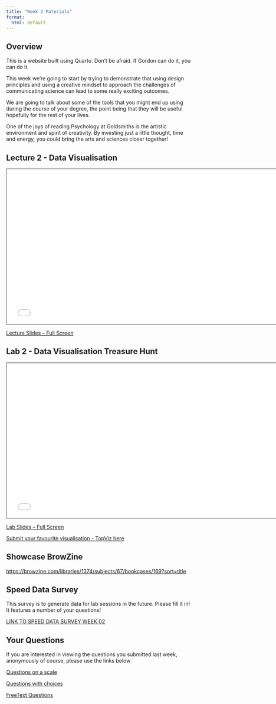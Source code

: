 ```yaml
---
title: "Week 2 Materials"
format:
  html: default
---
```


## Overview

This is a website built using Quarto. Don't be afraid. If Gordon can do it, you can do it.

This week we're going to start by trying to demonstrate that using design principles and using a creative mindset to approach the challenges of communicating science can lead to some really exciting outcomes.

We are going to talk about some of the tools that you might end up using during the course of your degree, the point being that they will be useful hopefully for the rest of your lives. 

One of the joys of reading Psychology at Goldsmiths is the artistic environment and spirit of creativity. By investing just a little thought, time and energy, you could bring the arts and sciences closer together!

## Lecture 2 - Data Visualisation

```{=html}
<iframe class="slide-deck" src="slides_2a.html" height="420" width="750" style="border: 1px solid #2e3846;"></iframe>
```

[Lecture Slides -- Full Screen](slides_2a.qmd)

## Lab 2 - Data Visualisation Treasure Hunt

```{=html}
<iframe class="slide-deck" src="slides_2b.html" height="420" width="750" style="border: 1px solid #2e3846;"></iframe>
```

[Lab Slides -- Full Screen](slides_2b.qmd)

[Submit your favourite visualisation - TopViz here](https://forms.office.com/Pages/ResponsePage.aspx?id=Px9DDcEgHEaVikaynU4CG8gqdkQ5QElOkXjIDHSz7DVUMDBDMENZVzlHVzRWUEtHSTAzMEFONTJJNS4u)


## Showcase BrowZine

[https://browzine.com/libraries/1374/subjects/67/bookcases/169?sort=title](https://browzine.com/libraries/1374/subjects/67/bookcases/169?sort=title)

## Speed Data Survey 
This survey is to generate data for lab sessions in the future. Please fill it in! 
It features a number of your questions! 

[LINK TO SPEED DATA SURVEY WEEK 02](https://forms.office.com/Pages/ResponsePage.aspx?id=Px9DDcEgHEaVikaynU4CG8gqdkQ5QElOkXjIDHSz7DVUN1FQU0RMUTJKM0NXU0hXQlk1TTJJNkgxNi4u)

## Your Questions
If you are interested in viewing the questions you submitted last week, anonymously of course, please use the links below

[Questions on a scale](scalequestions.qmd)

[Questions with choices](choicequestions.qmd)

[FreeText Questions](freetextquestions.qmd)
